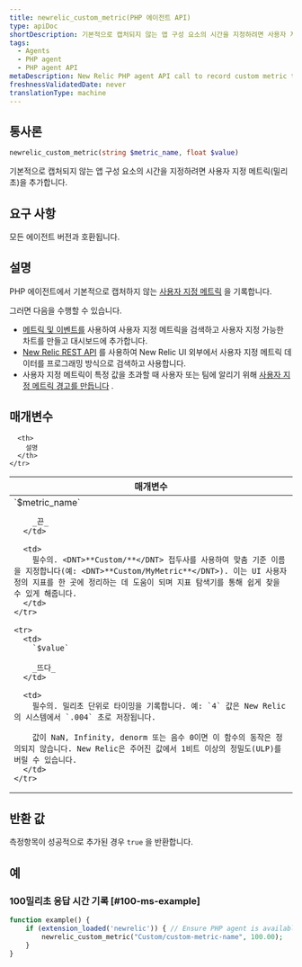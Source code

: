 ```yaml
---
title: newrelic_custom_metric(PHP 에이전트 API)
type: apiDoc
shortDescription: 기본적으로 캡처되지 않는 앱 구성 요소의 시간을 지정하려면 사용자 지정 메트릭(밀리초)을 추가합니다.
tags:
  - Agents
  - PHP agent
  - PHP agent API
metaDescription: New Relic PHP agent API call to record custom metric timeslice data.
freshnessValidatedDate: never
translationType: machine
---
```


## 통사론

```php
newrelic_custom_metric(string $metric_name, float $value)
```

기본적으로 캡처되지 않는 앱 구성 요소의 시간을 지정하려면 사용자 지정 메트릭(밀리초)을 추가합니다.

## 요구 사항

모든 에이전트 버전과 호환됩니다.

## 설명

PHP 에이전트에서 기본적으로 캡처하지 않는 [사용자 지정 메트릭](/docs/agents/manage-apm-agents/agent-data/custom-metrics) 을 기록합니다.

그러면 다음을 수행할 수 있습니다.

* [메트릭 및 이벤트를](/docs/query-your-data/explore-query-data/data-explorer/introduction-data-explorer) 사용하여 사용자 지정 메트릭을 검색하고 사용자 지정 가능한 차트를 만들고 대시보드에 추가합니다.
* [New Relic REST API](/docs/apis/rest-api-v2/requirements/new-relic-rest-api-v2-getting-started) 를 사용하여 New Relic UI 외부에서 사용자 지정 메트릭 데이터를 프로그래밍 방식으로 검색하고 사용합니다.
* 사용자 지정 메트릭이 특정 값을 초과할 때 사용자 또는 팀에 알리기 위해 [사용자 지정 메트릭 경고를 만듭니다](/docs/alerts/new-relic-alerts/configuring-alert-policies/define-custom-metrics-alert-condition) .

## 매개변수

<table>
  <thead>
    <tr>
      <th width="25%">
        매개변수
      </th>

      <th>
        설명
      </th>
    </tr>
  </thead>

  <tbody>
    <tr>
      <td>
        `$metric_name`

        _끈_
      </td>

      <td>
        필수의. <DNT>**Custom/**</DNT> 접두사를 사용하여 맞춤 기준 이름을 지정합니다(예: <DNT>**Custom/MyMetric**</DNT>). 이는 UI 사용자 정의 지표를 한 곳에 정리하는 데 도움이 되며 지표 탐색기를 통해 쉽게 찾을 수 있게 해줍니다.
      </td>
    </tr>

    <tr>
      <td>
        `$value`

        _뜨다_
      </td>

      <td>
        필수의. 밀리초 단위로 타이밍을 기록합니다. 예: `4` 값은 New Relic의 시스템에서 `.004` 초로 저장됩니다.

        값이 NaN, Infinity, denorm 또는 음수 0이면 이 함수의 동작은 정의되지 않습니다. New Relic은 주어진 값에서 1비트 이상의 정밀도(ULP)를 버릴 수 있습니다.
      </td>
    </tr>
  </tbody>
</table>

## 반환 값

측정항목이 성공적으로 추가된 경우 `true` 을 반환합니다.

## 예

### 100밀리초 응답 시간 기록 [#100-ms-example]

```php
function example() {
    if (extension_loaded('newrelic')) { // Ensure PHP agent is available
        newrelic_custom_metric("Custom/custom-metric-name", 100.00);
    }
}
```